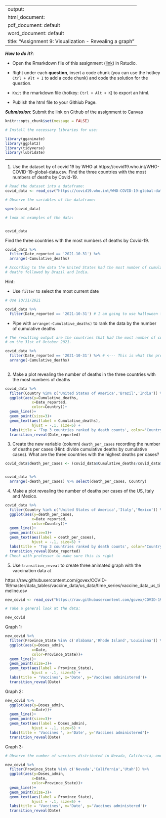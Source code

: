 
---
output: 
  html_document:
  pdf_document: default
  word_document: default
title: "Assignment 9: Visualization - Revealing a graph"
---

***How to do it?***: 

- Open the Rmarkdown file of this assignment ([link](fa2021_assignment9.Rmd)) in Rstudio. 

- Right under each **question**, insert  a code chunk (you can use the hotkey `Ctrl + Alt + I` to add a code chunk) and code the solution for the question. 

- `Knit` the rmarkdown file (hotkey: `Ctrl + Alt + K`) to export an html.  

-  Publish the html file to your Githiub Page. 

***Submission***: Submit the link on Github of the assignment to Canvas

```r
knitr::opts_chunk$set(message = FALSE)
```
```r
# Install the necessary libraries for use:

library(gganimate)
library(ggplot2)
library(tidyverse)
library(lubridate)
```


-------

1. Use the dataset by of covid 19 by WHO at https://covid19.who.int/WHO-COVID-19-global-data.csv. Find the three countries with the most numbers of deaths by Covid-19. 
```r
# Read the dataset into a dataframe:
covid_data <- read_csv("https://covid19.who.int/WHO-COVID-19-global-data.csv")

# Observe the variables of the dataframe:

spec(covid_data)


```
```r
# look at examples of the data:


covid_data
```

Find the three countries with the most numbers of deaths by Covid-19.
```r
covid_data %>% 
  filter(Date_reported == '2021-10-31') %>%
  arrange(-Cumulative_deaths)

# According to the data the United States had the most number of cumulative
# deaths followed by Brazil and India.


```



Hint: 

-  Use `filter` to select the most current date
```r
# Use 10/31/2021

covid_data %>% 
  filter(Date_reported == '2021-10-31') # I am going to use halloween for this graph as it is better than 11/01/2021


```


-  Pipe with `arrange(-Cumulative_deaths)` to rank the data by the number of cumulative deaths
```r
# The resulting output are the countries that had the most number of cumulative deaths
# on the 31st of October 2021.

covid_data %>% 
  filter(Date_reported == '2021-10-31') %>% # <--- This is what the professor means by pipe function
  arrange(-Cumulative_deaths)
  
```


2. Make a plot revealing the number of deaths in the three countries with the most numbers of deaths
```r
covid_data %>% 
  filter(Country %in% c('United States of America','Brazil','India')) %>% 
  ggplot(aes(y=Cumulative_deaths,
            x=Date_reported,
            color=Country))+ 
  geom_line()+
  geom_point(size=3)+
  geom_text(aes(label = Cumulative_deaths), 
            hjust = -.1, size=5) +
  labs(title = 'Top 3 countries ranked by death counts', color='Country')+
  transition_reveal(Date_reported)


```


3. Create the new variable (column) `death_per_cases` recording the number of deaths per cases (Hint: divide cumulative deaths by cumulative cases).  What are the three countries with the highest deaths per cases?
```r
covid_data$death_per_cases <- (covid_data$Cumulative_deaths/covid_data$Cumulative_cases)


covid_data %>% 
  arrange(-death_per_cases) %>% select(death_per_cases, Country)

```


4. Make a plot revealing the number of deaths per cases of the US, Italy and Mexico. 

```r
covid_data %>% 
  filter(Country %in% c('United States of America','Italy','Mexico')) %>% 
  ggplot(aes(y=death_per_cases,
            x=Date_reported,
            color=Country))+ 
  geom_line()+
  geom_point(size=3)+
  geom_text(aes(label = death_per_cases), 
            hjust = -.1, size=5) +
  labs(title = 'Top 3 countries ranked by death counts', color='Country')+
  transition_reveal(Date_reported)
# Check with professor to make sure this is right 
```


5. Use `transition_reveal` to create three animated graph with the vaccination data at 

https://raw.githubusercontent.com/govex/COVID-19/master/data_tables/vaccine_data/us_data/time_series/vaccine_data_us_timeline.csv

```r

new_covid <- read_csv("https://raw.githubusercontent.com/govex/COVID-19/master/data_tables/vaccine_data/us_data/time_series/vaccine_data_us_timeline.csv")

# Take a general look at the data:

new_covid

```

Graph 1:
```r

new_covid %>% 
  filter(Province_State %in% c('Alabama','Rhode Island','Louisiana')) %>% 
  ggplot(aes(y=Doses_admin, 
            x=Date,  
            color=Province_State))+
  geom_line()+
  geom_point(size=3)+
  geom_text(aes(label = Province_State),
            hjust = -.1, size=5) +
  labs(title = 'Vaccines', x='Date', y='Vaccines administered')+
  transition_reveal(Date)


```

Graph 2:
```r
new_covid %>% 
  ggplot(aes(y=Doses_admin, 
            x=Date))+ 
  geom_line()+
  geom_point(size=3)+
  geom_text(aes(label = Doses_admin), 
            hjust = -.1, size=5) +
  labs(title = 'Vaccines ', x='Date', y='Vaccines administered')+
  transition_reveal(Date) 


```





Graph 3: 


```r
# Observe the number of vaccines distributed in Nevada, California, and Utah

new_covid %>% 
  filter(Province_State %in% c('Nevada','California','Utah')) %>% 
  ggplot(aes(y=Doses_admin,
            x=Date, 
            color=Province_State))+
  geom_line()+
  geom_point(size=3)+
  geom_text(aes(label = Province_State),
            hjust = -.1, size=5) +
  labs(title = 'Vaccines', x='Date', y='Vaccines administered')+
  transition_reveal(Date)


```

